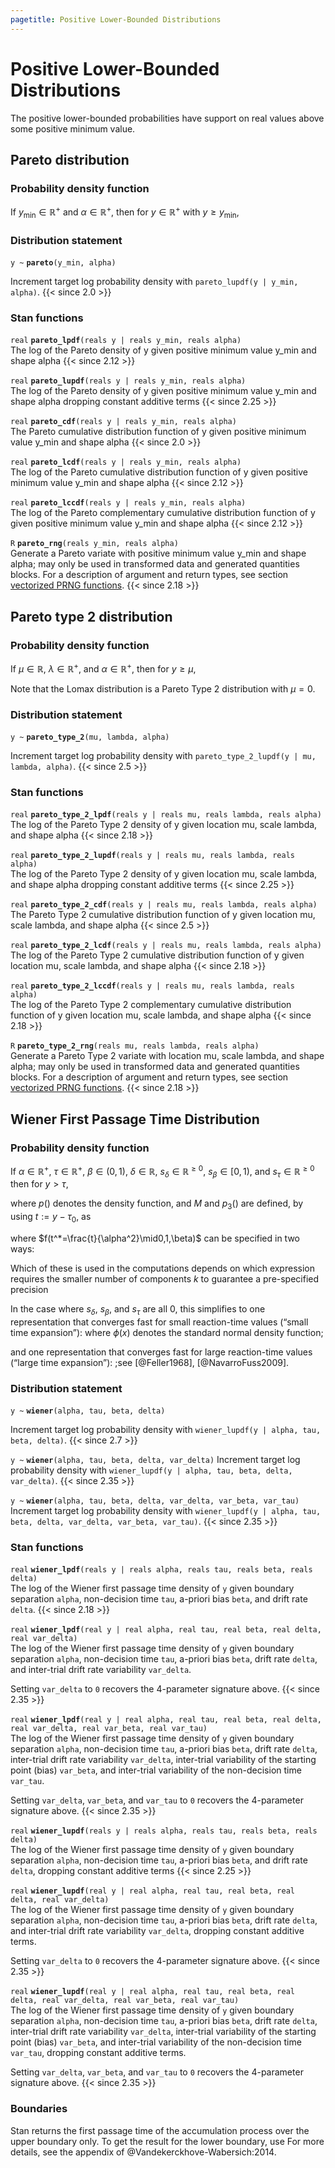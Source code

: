```yaml
---
pagetitle: Positive Lower-Bounded Distributions
---
```


# Positive Lower-Bounded Distributions



The positive lower-bounded probabilities have support on real values
above some positive minimum value.

## Pareto distribution

### Probability density function

If $y_{\text{min}} \in \mathbb{R}^+$ and $\alpha \in \mathbb{R}^+$,
then for $y \in \mathbb{R}^+$ with $y \geq y_{\text{min}}$,
\begin{equation*}
\text{Pareto}(y|y_{\text{min}},\alpha) = \frac{\displaystyle \alpha\,y_{\text{min}}^\alpha}{\displaystyle y^{\alpha+1}}.
\end{equation*}

### Distribution statement

`y ~ ` **`pareto`**`(y_min, alpha)`

Increment target log probability density with `pareto_lupdf(y | y_min, alpha)`.
{{< since 2.0 >}}
<!-- real; pareto ~; -->
\index{{\tt \bfseries pareto }!sampling statement|hyperpage}

### Stan functions

<!-- real; pareto_lpdf; (reals y | reals y_min, reals alpha); -->
\index{{\tt \bfseries pareto\_lpdf }!{\tt (reals y \textbar\ reals y\_min, reals alpha): real}|hyperpage}

`real` **`pareto_lpdf`**`(reals y | reals y_min, reals alpha)`<br>\newline
The log of the Pareto density of y given positive minimum value y_min
and shape alpha
{{< since 2.12 >}}

<!-- real; pareto_lupdf; (reals y | reals y_min, reals alpha); -->
\index{{\tt \bfseries pareto\_lupdf }!{\tt (reals y \textbar\ reals y\_min, reals alpha): real}|hyperpage}

`real` **`pareto_lupdf`**`(reals y | reals y_min, reals alpha)`<br>\newline
The log of the Pareto density of y given positive minimum value y_min
and shape alpha dropping constant additive terms
{{< since 2.25 >}}

<!-- real; pareto_cdf; (reals y | reals y_min, reals alpha); -->
\index{{\tt \bfseries pareto\_cdf }!{\tt (reals y \textbar\ reals y\_min, reals alpha): real}|hyperpage}

`real` **`pareto_cdf`**`(reals y | reals y_min, reals alpha)`<br>\newline
The Pareto cumulative distribution function of y given positive
minimum value y_min and shape alpha
{{< since 2.0 >}}

<!-- real; pareto_lcdf; (reals y | reals y_min, reals alpha); -->
\index{{\tt \bfseries pareto\_lcdf }!{\tt (reals y \textbar\ reals y\_min, reals alpha): real}|hyperpage}

`real` **`pareto_lcdf`**`(reals y | reals y_min, reals alpha)`<br>\newline
The log of the Pareto cumulative distribution function of y given
positive minimum value y_min and shape alpha
{{< since 2.12 >}}

<!-- real; pareto_lccdf; (reals y | reals y_min, reals alpha); -->
\index{{\tt \bfseries pareto\_lccdf }!{\tt (reals y \textbar\ reals y\_min, reals alpha): real}|hyperpage}

`real` **`pareto_lccdf`**`(reals y | reals y_min, reals alpha)`<br>\newline
The log of the Pareto complementary cumulative distribution function
of y given positive minimum value y_min and shape alpha
{{< since 2.12 >}}

<!-- R; pareto_rng; (reals y_min, reals alpha); -->
\index{{\tt \bfseries pareto\_rng }!{\tt (reals y\_min, reals alpha): R}|hyperpage}

`R` **`pareto_rng`**`(reals y_min, reals alpha)`<br>\newline
Generate a Pareto variate with positive minimum value y_min and shape
alpha; may only be used in transformed data and generated quantities blocks. For a
description of argument and return types, see section
[vectorized PRNG functions](conventions_for_probability_functions.qmd#prng-vectorization).
{{< since 2.18 >}}

## Pareto type 2 distribution

### Probability density function

If $\mu \in \mathbb{R}$, $\lambda \in \mathbb{R}^+$, and
$\alpha \in \mathbb{R}^+$, then for $y \geq \mu$,
\begin{equation*}
\mathrm{Pareto\_Type\_2}(y|\mu,\lambda,\alpha) =
\ \frac{\alpha}{\lambda} \, \left( 1+\frac{y-\mu}{\lambda} \right)^{-(\alpha+1)} \! .
\end{equation*}

Note that the Lomax distribution is a Pareto Type 2 distribution with
$\mu=0$.

### Distribution statement

`y ~ ` **`pareto_type_2`**`(mu, lambda, alpha)`

Increment target log probability density with `pareto_type_2_lupdf(y | mu, lambda, alpha)`.
{{< since 2.5 >}}
<!-- real; pareto_type_2 ~; -->
\index{{\tt \bfseries pareto\_type\_2 }!sampling statement|hyperpage}

### Stan functions

<!-- real; pareto_type_2_lpdf; (reals y | reals mu, reals lambda, reals alpha); -->
\index{{\tt \bfseries pareto\_type\_2\_lpdf }!{\tt (reals y \textbar\ reals mu, reals lambda, reals alpha): real}|hyperpage}

`real` **`pareto_type_2_lpdf`**`(reals y | reals mu, reals lambda, reals alpha)`<br>\newline
The log of the Pareto Type 2 density of y given location mu, scale
lambda, and shape alpha
{{< since 2.18 >}}

<!-- real; pareto_type_2_lupdf; (reals y | reals mu, reals lambda, reals alpha); -->
\index{{\tt \bfseries pareto\_type\_2\_lupdf }!{\tt (reals y \textbar\ reals mu, reals lambda, reals alpha): real}|hyperpage}

`real` **`pareto_type_2_lupdf`**`(reals y | reals mu, reals lambda, reals alpha)`<br>\newline
The log of the Pareto Type 2 density of y given location mu, scale
lambda, and shape alpha dropping constant additive terms
{{< since 2.25 >}}

<!-- real; pareto_type_2_cdf; (reals y | reals mu, reals lambda, reals alpha); -->
\index{{\tt \bfseries pareto\_type\_2\_cdf }!{\tt (reals y \textbar\ reals mu, reals lambda, reals alpha): real}|hyperpage}

`real` **`pareto_type_2_cdf`**`(reals y | reals mu, reals lambda, reals alpha)`<br>\newline
The Pareto Type 2 cumulative distribution function of y given location
mu, scale lambda, and shape alpha
{{< since 2.5 >}}

<!-- real; pareto_type_2_lcdf; (reals y | reals mu, reals lambda, reals alpha); -->
\index{{\tt \bfseries pareto\_type\_2\_lcdf }!{\tt (reals y \textbar\ reals mu, reals lambda, reals alpha): real}|hyperpage}

`real` **`pareto_type_2_lcdf`**`(reals y | reals mu, reals lambda, reals alpha)`<br>\newline
The log of the Pareto Type 2 cumulative distribution function of y
given location mu, scale lambda, and shape alpha
{{< since 2.18 >}}

<!-- real; pareto_type_2_lccdf; (reals y | reals mu, reals lambda, reals alpha); -->
\index{{\tt \bfseries pareto\_type\_2\_lccdf }!{\tt (reals y \textbar\ reals mu, reals lambda, reals alpha): real}|hyperpage}

`real` **`pareto_type_2_lccdf`**`(reals y | reals mu, reals lambda, reals alpha)`<br>\newline
The log of the Pareto Type 2 complementary cumulative distribution
function of y given location mu, scale lambda, and shape alpha
{{< since 2.18 >}}

<!-- R; pareto_type_2_rng; (reals mu, reals lambda, reals alpha); -->
\index{{\tt \bfseries pareto\_type\_2\_rng }!{\tt (reals mu, reals lambda, reals alpha): R}|hyperpage}

`R` **`pareto_type_2_rng`**`(reals mu, reals lambda, reals alpha)`<br>\newline
Generate a Pareto Type 2 variate with location mu, scale lambda, and
shape alpha; may only be used in transformed data and generated quantities blocks.
For a description of argument and return types, see section
[vectorized PRNG functions](conventions_for_probability_functions.qmd#prng-vectorization).
{{< since 2.18 >}}

## Wiener First Passage Time Distribution

### Probability density function

If $\alpha \in \mathbb{R}^+$, $\tau \in \mathbb{R}^+$, $\beta \in (0, 1)$,
$\delta \in \mathbb{R}$, $s_{\delta} \in \mathbb{R}^{\geq 0}$, $s_{\beta} \in [0, 1)$, and
$s_{\tau} \in \mathbb{R}^{\geq 0}$ then for $y > \tau$,


\begin{equation*}
\begin{split}
&\text{Wiener}(y\mid \alpha,\tau,\beta,\delta,s_{\delta},s_{\beta},s_{\tau}) =
\\
&\frac{1}{s_{\tau}}\int_{\tau}^{\tau+s_{\tau}}\frac{1}{s_{\beta}}\int_{\beta-\frac{1}{2}s_{\beta}}^{\beta+\frac{1}{2}s_{\beta}}\int_{-\infty}^{\infty} p_3(y-{\tau_0}\mid \alpha,\nu,\omega)
\\
&\times \frac{1}{\sqrt{2\pi s_{\delta}^2}}\exp\Bigl(-\frac{(\nu-\delta)^2}{2s_{\delta}^2}\Bigr) \,d\nu \,d\omega \,d{\tau_0}=
\\
&\frac{1}{s_{\tau}}\int_{\tau}^{\tau+s_{\tau}}\frac{1}{s_{\beta}}\int_{\beta-\frac{1}{2}s_{\beta}}^{\beta+\frac{1}{2}s_{\beta}} M\times p_3(y-{\tau_0}\mid \alpha,\nu,\omega) \,d\omega \,d{\tau_0},
\end{split}
\end{equation*}

where $p()$ denotes the density function, and $M$ and $p_3()$ are defined, by using $t:=y-{\tau_0}$, as

\begin{equation*}
M \coloneqq \frac{1}{\sqrt{1+s_{\delta}^2t}}\exp\Bigl(\alpha{\delta}\omega+\frac{\delta^2t}{2}+\frac{s_{\delta}^2\alpha^2\omega^2-2\alpha{\delta}\omega-\delta^2t}{2(1+s_{\delta}^2t)}\Bigr)\text{ and}
\end{equation*}

\begin{equation*}
p_3(t\mid \alpha,\delta,\beta) \coloneqq \frac{1}{\alpha^2}\exp\Bigl(-\alpha\delta\beta-\frac{\delta^2t}{2}\Bigr)f(\frac{t}{\alpha^2}\mid 0,1,\beta),
\end{equation*}

where $f(t^*=\frac{t}{\alpha^2}\mid0,1,\beta)$ can be specified in two ways:

\begin{equation*}
f_l(t^*\mid 0,1,\beta) = \sum_{k=1}^\infty k\pi \exp\Bigl(-\frac{k^2\pi^2t^*}{2}\Bigr)\sin(k\pi \beta)\text{ and}
\end{equation*}

\begin{equation*}
f_s(t^*\mid0,1,\beta) = \sum_{k=-\infty}^\infty \frac{1}{\sqrt{2\pi(t^*)^3}}(\beta+2k) \exp\Bigl(-\frac{(\beta+2k)^2}{2t^*}\Bigr).
\end{equation*}

Which of these is used in the computations depends on which expression requires the smaller number of components $k$ to guarantee a pre-specified precision

In the case where $s_{\delta}$, $s_{\beta}$, and $s_{\tau}$ are all $0$, this simplifies to one representation that converges fast for small reaction-time values ("small time expansion"):
\begin{equation*}
\text{Wiener}(y|\alpha, \tau, \beta, \delta) =
\frac{\alpha}{(y-\tau)^{3/2}} \exp \! \left(- \delta \alpha \beta -
\frac{\delta^2(y-\tau)}{2}\right) \sum_{k = - \infty}^{\infty} (2k +
\beta) \phi \! \left(\frac{(2k + \beta)\alpha }{\sqrt{y - \tau}}\right)
\end{equation*} where $\phi(x)$ denotes the standard normal density function;  

and one representation that converges fast for large reaction-time values ("large time expansion"):
\begin{equation*}
\text{Wiener}(y|\alpha, \tau, \beta, \delta) =
\frac{\pi}{\alpha^2} \exp \! \left(- \delta \alpha \beta -
\frac{\delta^2(y-\tau)}{2}\right) \sum_{k = 1}^{\infty} k \exp \! \left(-\frac{k^2\pi^2(y-\tau)}
{2\alpha^2}\right) \sin \!(k\pi\beta)
\end{equation*};see
[@Feller1968], [@NavarroFuss2009].

### Distribution statement

`y ~ ` **`wiener`**`(alpha, tau, beta, delta)`

Increment target log probability density with `wiener_lupdf(y | alpha, tau, beta, delta)`.
{{< since 2.7 >}}

`y ~ ` **`wiener`**`(alpha, tau, beta, delta, var_delta)`
Increment target log probability density with `wiener_lupdf(y | alpha, tau, beta, delta, var_delta)`.
{{< since 2.35 >}}

`y ~ ` **`wiener`**`(alpha, tau, beta, delta, var_delta, var_beta, var_tau)`
Increment target log probability density with `wiener_lupdf(y | alpha, tau, beta, delta, var_delta, var_beta, var_tau)`.
{{< since 2.35 >}}

<!-- real; wiener ~; -->
\index{{\tt \bfseries wiener }!sampling statement|hyperpage}

### Stan functions

<!-- real; wiener_lpdf; (reals y | reals alpha, reals tau, reals beta, reals delta); -->
\index{{\tt \bfseries wiener\_lpdf }!{\tt (reals y \textbar\ reals alpha, reals tau, reals beta, reals delta): real}|hyperpage}

`real` **`wiener_lpdf`**`(reals y | reals alpha, reals tau, reals beta, reals delta)`<br>\newline
The log of the Wiener first passage time density of `y` given boundary
separation `alpha`, non-decision time `tau`, a-priori bias `beta`, and drift
rate `delta`.
{{< since 2.18 >}}

<!-- real; wiener_lpdf; (real y | real alpha, real tau, real beta, real delta, real var_delta); -->
\index{{\tt \bfseries wiener\_lpdf }!{\tt (real y \textbar\ real alpha, real tau, real beta, real delta, real var\_delta): real}|hyperpage}

`real` **`wiener_lpdf`**`(real y | real alpha, real tau, real beta, real delta, real var_delta)`<br>\newline
The log of the Wiener first passage time density of `y` given boundary
separation `alpha`, non-decision time `tau`, a-priori bias `beta`, drift
rate `delta`, and inter-trial drift rate variability `var_delta`.

Setting `var_delta` to `0` recovers the 4-parameter signature above.
{{< since 2.35 >}}

<!-- real; wiener_lpdf; (real y | real alpha, real tau, real beta, real delta, real var_delta, real var_beta, real var_tau); -->
\index{{\tt \bfseries wiener\_lpdf }!{\tt (real y \textbar\ real alpha, real tau, real beta, real delta, real var\_delta, real var\_beta, real var\_tau): real}|hyperpage}

`real` **`wiener_lpdf`**`(real y | real alpha, real tau, real beta, real delta, real var_delta, real var_beta, real var_tau)`<br>\newline
The log of the Wiener first passage time density of `y` given boundary
separation `alpha`, non-decision time `tau`, a-priori bias `beta`, drift
rate `delta`, inter-trial drift rate variability `var_delta`, inter-trial
variability of the starting point (bias) `var_beta`, and inter-trial variability
of the non-decision time `var_tau`.

Setting `var_delta`, `var_beta`, and `var_tau` to `0` recovers the 4-parameter signature above.
{{< since 2.35 >}}

<!-- real; wiener_lupdf; (reals y | reals alpha, reals tau, reals beta, reals delta); -->
\index{{\tt \bfseries wiener\_lupdf }!{\tt (reals y \textbar\ reals alpha, reals tau, reals beta, reals delta): real}|hyperpage}

`real` **`wiener_lupdf`**`(reals y | reals alpha, reals tau, reals beta, reals delta)`<br>\newline
The log of the Wiener first passage time density of `y` given boundary
separation `alpha`, non-decision time `tau`, a-priori bias `beta`, and drift
rate `delta`, dropping constant additive terms
{{< since 2.25 >}}


<!-- real; wiener_lupdf; (real y | real alpha, real tau, real beta, real delta, real var_delta); -->
\index{{\tt \bfseries wiener\_lupdf }!{\tt (real y \textbar\ real alpha, real tau, real beta, real delta, real var\_delta): real}|hyperpage}

`real` **`wiener_lupdf`**`(real y | real alpha, real tau, real beta, real delta, real var_delta)`<br>\newline
The log of the Wiener first passage time density of `y` given boundary
separation `alpha`, non-decision time `tau`, a-priori bias `beta`, drift
rate `delta`, and inter-trial drift rate variability `var_delta`,
dropping constant additive terms.

Setting `var_delta` to `0` recovers the 4-parameter signature above.
{{< since 2.35 >}}

<!-- real; wiener_lupdf; (real y | real alpha, real tau, real beta, real delta, real var_delta, real var_beta, real var_tau); -->
\index{{\tt \bfseries wiener\_lupdf }!{\tt (real y \textbar\ real alpha, real tau, real beta, real delta, real var\_delta, real var\_beta, real var\_tau): real}|hyperpage}

`real` **`wiener_lupdf`**`(real y | real alpha, real tau, real beta, real delta, real var_delta, real var_beta, real var_tau)`<br>\newline
The log of the Wiener first passage time density of `y` given boundary
separation `alpha`, non-decision time `tau`, a-priori bias `beta`, drift
rate `delta`, inter-trial drift rate variability `var_delta`, inter-trial
variability of the starting point (bias) `var_beta`, and inter-trial variability
of the non-decision time `var_tau`, dropping constant additive terms.

Setting `var_delta`, `var_beta`, and `var_tau` to `0` recovers the 4-parameter signature above.
{{< since 2.35 >}}


### Boundaries

Stan returns the first passage time of the accumulation process over
the upper boundary only. To get the result for the lower boundary, use
\begin{equation*}
\text{Wiener}(y | \alpha, \tau, 1 - \beta, - \delta)
\end{equation*}
For more details, see the appendix of @Vandekerckhove-Wabersich:2014.
